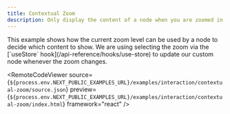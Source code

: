 ```yaml
---
title: Contextual Zoom
description: Only display the content of a node when you are zoomed in close enough
---
```



<ExampleLayout>
This example shows how the current zoom level can be used by a node to decide which content to show.
We are using selecting the zoom via the [`useStore` hook](/api-reference/hooks/use-store) to update our custom node whenever the zoom changes.

<RemoteCodeViewer
  source={`${process.env.NEXT_PUBLIC_EXAMPLES_URL}/examples/interaction/contextual-zoom/source.json`}
  preview={`${process.env.NEXT_PUBLIC_EXAMPLES_URL}/examples/interaction/contextual-zoom/index.html`}
  framework="react"
/>

</ExampleLayout>
